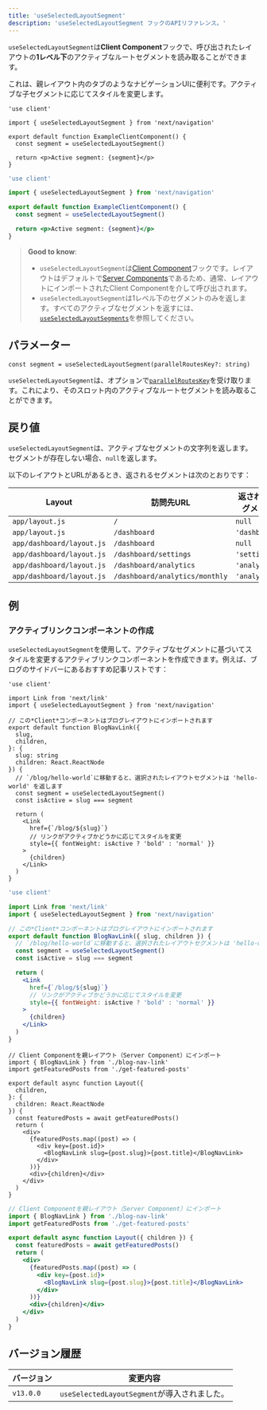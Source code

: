 ```yaml
---
title: 'useSelectedLayoutSegment'
description: 'useSelectedLayoutSegment フックのAPIリファレンス。'
---
```


`useSelectedLayoutSegment`は**Client Component**フックで、呼び出されたレイアウトの**1レベル下**のアクティブなルートセグメントを読み取ることができます。

これは、親レイアウト内のタブのようなナビゲーションUIに便利です。アクティブな子セグメントに応じてスタイルを変更します。

<Tabs>
<TabItem value="tsx" label="TypeScript">

```tsx title="app/example-client-component.tsx" switcher
'use client'

import { useSelectedLayoutSegment } from 'next/navigation'

export default function ExampleClientComponent() {
  const segment = useSelectedLayoutSegment()

  return <p>Active segment: {segment}</p>
}
```
</TabItem>
<TabItem value="jsx" label="JavaScript">

```jsx title="app/example-client-component.js" switcher
'use client'

import { useSelectedLayoutSegment } from 'next/navigation'

export default function ExampleClientComponent() {
  const segment = useSelectedLayoutSegment()

  return <p>Active segment: {segment}</p>
}
```
</TabItem>
</Tabs>


> **Good to know**:
>
> - `useSelectedLayoutSegment`は[Client Component](/docs/app/building-your-application/rendering/client-components)フックです。レイアウトはデフォルトで[Server Components](/docs/app/building-your-application/rendering/server-components)であるため、通常、レイアウトにインポートされたClient Componentを介して呼び出されます。
> - `useSelectedLayoutSegment`は1レベル下のセグメントのみを返します。すべてのアクティブなセグメントを返すには、[`useSelectedLayoutSegments`](/docs/app/api-reference/functions/use-selected-layout-segments)を参照してください。

## パラメーター

```tsx
const segment = useSelectedLayoutSegment(parallelRoutesKey?: string)
```

`useSelectedLayoutSegment`は、オプションで[`parallelRoutesKey`](/docs/app/building-your-application/routing/parallel-routes#useselectedlayoutsegments)を受け取ります。これにより、そのスロット内のアクティブなルートセグメントを読み取ることができます。

## 戻り値

`useSelectedLayoutSegment`は、アクティブなセグメントの文字列を返します。セグメントが存在しない場合、`null`を返します。

以下のレイアウトとURLがあるとき、返されるセグメントは次のとおりです：

| Layout                    | 訪問先URL                      | 返されるセグメント |
| ------------------------- | ------------------------------ | ------------------ |
| `app/layout.js`           | `/`                            | `null`             |
| `app/layout.js`           | `/dashboard`                   | `'dashboard'`      |
| `app/dashboard/layout.js` | `/dashboard`                   | `null`             |
| `app/dashboard/layout.js` | `/dashboard/settings`          | `'settings'`       |
| `app/dashboard/layout.js` | `/dashboard/analytics`         | `'analytics'`      |
| `app/dashboard/layout.js` | `/dashboard/analytics/monthly` | `'analytics'`      |

## 例

### アクティブリンクコンポーネントの作成

`useSelectedLayoutSegment`を使用して、アクティブなセグメントに基づいてスタイルを変更するアクティブリンクコンポーネントを作成できます。例えば、ブログのサイドバーにあるおすすめ記事リストです：


<Tabs>
<TabItem value="tsx" label="TypeScript">

```tsx title="app/blog/blog-nav-link.tsx" switcher
'use client'

import Link from 'next/link'
import { useSelectedLayoutSegment } from 'next/navigation'

// この*Client*コンポーネントはブログレイアウトにインポートされます
export default function BlogNavLink({
  slug,
  children,
}: {
  slug: string
  children: React.ReactNode
}) {
  // `/blog/hello-world`に移動すると、選択されたレイアウトセグメントは 'hello-world' を返します
  const segment = useSelectedLayoutSegment()
  const isActive = slug === segment

  return (
    <Link
      href={`/blog/${slug}`}
      // リンクがアクティブかどうかに応じてスタイルを変更
      style={{ fontWeight: isActive ? 'bold' : 'normal' }}
    >
      {children}
    </Link>
  )
}
```
</TabItem>
<TabItem value="jsx" label="JavaScript">

```jsx title="app/blog/blog-nav-link.js" switcher
'use client'

import Link from 'next/link'
import { useSelectedLayoutSegment } from 'next/navigation'

// この*Client*コンポーネントはブログレイアウトにインポートされます
export default function BlogNavLink({ slug, children }) {
  // `/blog/hello-world`に移動すると、選択されたレイアウトセグメントは 'hello-world' を返します
  const segment = useSelectedLayoutSegment()
  const isActive = slug === segment

  return (
    <Link
      href={`/blog/${slug}`}
      // リンクがアクティブかどうかに応じてスタイルを変更
      style={{ fontWeight: isActive ? 'bold' : 'normal' }}
    >
      {children}
    </Link>
  )
}
```
</TabItem>
</Tabs>

<Tabs>
<TabItem value="tsx" label="TypeScript">

```tsx title="app/blog/layout.tsx" switcher
// Client Componentを親レイアウト（Server Component）にインポート
import { BlogNavLink } from './blog-nav-link'
import getFeaturedPosts from './get-featured-posts'

export default async function Layout({
  children,
}: {
  children: React.ReactNode
}) {
  const featuredPosts = await getFeaturedPosts()
  return (
    <div>
      {featuredPosts.map((post) => (
        <div key={post.id}>
          <BlogNavLink slug={post.slug}>{post.title}</BlogNavLink>
        </div>
      ))}
      <div>{children}</div>
    </div>
  )
}
```
</TabItem>
<TabItem value="jsx" label="JavaScript">

```jsx title="app/blog/layout.js" switcher
// Client Componentを親レイアウト（Server Component）にインポート
import { BlogNavLink } from './blog-nav-link'
import getFeaturedPosts from './get-featured-posts'

export default async function Layout({ children }) {
  const featuredPosts = await getFeaturedPosts()
  return (
    <div>
      {featuredPosts.map((post) => (
        <div key={post.id}>
          <BlogNavLink slug={post.slug}>{post.title}</BlogNavLink>
        </div>
      ))}
      <div>{children}</div>
    </div>
  )
}
```
</TabItem>
</Tabs>


## バージョン履歴

| バージョン | 変更内容                                 |
| ---------- | -------------------------------------- |
| `v13.0.0`  | `useSelectedLayoutSegment`が導入されました。 |
